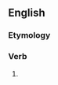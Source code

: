 ==English==

===Etymology===
{{suffix|consume|eth|lang=en}}

===Verb===
{{head|en|verb form}}

# {{en-archaic third-person singular of|consume}}
